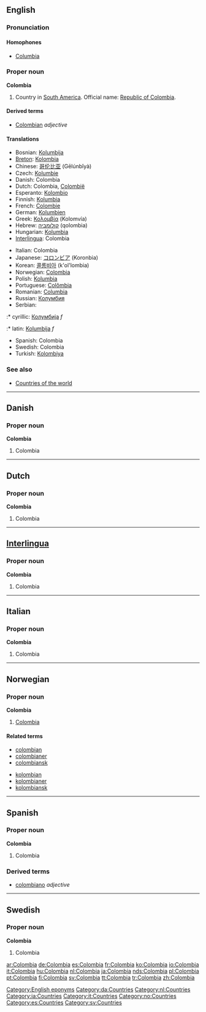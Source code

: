 ==English==

===Pronunciation===

====Homophones====
* [[Columbia]]

===Proper noun===
'''Colombia'''

# Country in [[South America]]. Official name: [[Republic of Colombia]].

====Derived terms====
* [[Colombian]] ''adjective''

====Translations====
{{top}}
* Bosnian: [[Kolumbija]] {{f}}
* [[Breton]]: [[Kolombia]]
* Chinese: [[哥伦比亚]] (Gēlúnbǐyà)
* Czech: [[Kolumbie]] {{f}}
* Danish: Colombia
* Dutch: Colombia, [[Colombië]]
* Esperanto: [[Kolombio]]
* Finnish: [[Kolumbia]]
* French: [[Colombie]]
* German: [[Kolumbien]]
* Greek: [[Κολομβία]] (Kolomvía) {{f}}
* Hebrew: [[קולומביה]] (qolombia)
* Hungarian: [[Kolumbia]]
* [[Interlingua]]: Colombia
{{mid}}
* Italian: Colombia
* Japanese: [[コロンビア]] (Koronbia)
* Korean: [[콜롬비아]] (k'ol'lombia)
* Norwegian: [[#Norwegian|Colombia]]
* Polish: [[Kolumbia]]
* Portuguese: [[Colômbia]]
* Romanian: [[Columbia]] {{f}}
* Russian: [[Колумбия]]
* Serbian:
:* cyrillic: [[Колумбија]] ''f''
:* latin: [[Kolumbija]] ''f''
* Spanish: Colombia
* Swedish: Colombia
* Turkish: [[Kolombiya]]
{{bottom}}

===See also===
* [[Appendix:Countries of the world|Countries of the world]]

[[Category:English eponyms]]

----

==Danish==

===Proper noun===
'''Colombia'''

# Colombia

[[Category:da:Countries]]

----

==Dutch==

===Proper noun===
'''Colombia'''

# Colombia

[[Category:nl:Countries]]

----

==[[Interlingua]]==

===Proper noun===
'''Colombia'''

# Colombia

[[Category:ia:Countries]]

----

==Italian==

===Proper noun===
'''Colombia'''

# Colombia

[[Category:it:Countries]]

----

==Norwegian==

===Proper noun===
'''Colombia'''

# [[#English|Colombia]]

====Related terms====
{{top}}
* [[colombian]]
* [[colombianer]]
* [[colombiansk]]
{{mid}}
* [[kolombian]]
* [[kolombianer]]
* [[kolombiansk]]
{{bottom}}

[[Category:no:Countries]]

----

==Spanish==

===Proper noun===
'''Colombia'''

# Colombia

===Derived terms===
* [[colombiano]] ''adjective''

[[Category:es:Countries]]

----

==Swedish==

===Proper noun===
'''Colombia'''

# Colombia

[[Category:sv:Countries]]

[[ar:Colombia]]
[[de:Colombia]]
[[es:Colombia]]
[[fr:Colombia]]
[[ko:Colombia]]
[[io:Colombia]]
[[it:Colombia]]
[[hu:Colombia]]
[[nl:Colombia]]
[[ja:Colombia]]
[[nds:Colombia]]
[[pl:Colombia]]
[[pt:Colombia]]
[[fi:Colombia]]
[[sv:Colombia]]
[[tt:Colombia]]
[[tr:Colombia]]
[[zh:Colombia]]